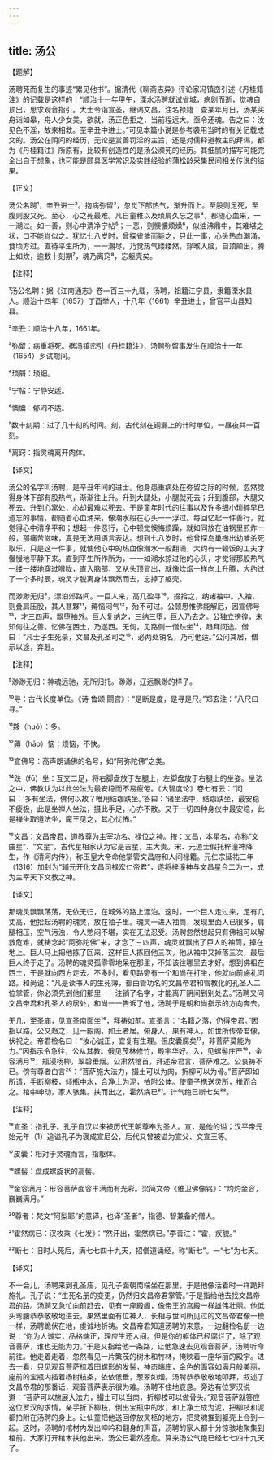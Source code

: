 ```yaml
---
---
---
```

title: 汤公
---




【题解】


汤聘死而复生的事迹“累见他书”。据清代《聊斋志异》评论家冯镇峦引述《丹桂籍注》的记载是这样的：“顺治十一年甲午，溧水汤聘就试省城，病剧而逝，觉魂自顶出，思求观音指引。大士令诣宣圣，继谒文昌，注名禄籍：查某年月日，汤某买舟诣如皋，舟人少女美，欲就，汤正色拒之，当前程远大。亟令还魂。告之曰：汝见色不淫，故来相救。至辛丑中进士。”可见本篇小说是参考袭用当时的有关记载成文的。汤公在阴间的经历，无论是赏善罚淫的主旨，还是对儒释道教主的拜谒，都为《丹桂籍注》所原有，比较有创造性的是汤公濒死的经历。其细腻的描写可能完全出自于想象，也可能是颇具医学常识及实践经验的蒲松龄采集民间相关传说的结果。

【正文】

汤公名聘¹，辛丑进士²。抱病弥留³，忽觉下部热气，渐升而上。至股则足死，至腹则股又死。至心，心之死最难。凡自童稚以及琐屑久忘之事⁴，都随心血来，一一潮过。如一善，则心中清净宁帖⁵；一恶，则懊憹烦燥⁶，似油沸鼎中，其难堪之状，口不能肖似之。犹忆七八岁时，曾探雀雏而毙之，只此一事，心头热血潮涌，食顷方过。直待平生所为，一一潮尽，乃觉热气缕缕然，穿喉入脑，自顶颠出，腾上如炊，逾数十刻期⁷，魂乃离窍⁸，忘躯壳矣。





【注释】


¹汤公名聘：据《江南通志》卷一百三十九载，汤聘，祖籍江宁县，隶籍溧水县人。顺治十四年（1657）丁酉举人，十八年（1661）辛丑进士，曾官平山县知县。

²辛丑：顺治十八年，1661年。

³弥留：病重将死。据冯镇峦引《丹桂籍注》，汤聘弥留事发生在顺治十一年（1654）乡试期间。

⁴琐屑：琐细。

⁵宁帖：宁静安适。

⁶懊憹：郁闷不适。

⁷数十刻期：过了几十刻的时间。刻，古代刻在铜漏上的计时单位，一昼夜共一百刻。

⁸离窍：指灵魂离开肉体。





【译文】


汤公的名字叫汤聘，是辛丑年间的进士。他身患重病处在弥留之际的时候，忽然觉得身体下部有股热气，渐渐往上升。升到大腿处，小腿就死去；升到腹部，大腿又死去。升到心窝处，心却最难以死去。于是童年时代的往事以及许多细小琐碎早已遗忘的事情，都随着心血涌来，像潮水般在心头一一浮过。每回忆起一件善行，就觉得心中清净平和；想起一件恶行，心中顿觉懊悔烦躁，就如同放在油锅里煎炸一般，那痛苦滋味，真是无法用语言表达。想到七八岁时，他曾探鸟巢掏出幼雏杀死取乐，只是这一件事，就使他心中的热血像潮水一般翻涌，大约有一顿饭的工夫才慢慢地平静下来。直到平生所作所为，一一如潮水掠过他的心头，才觉得那股热气一缕一缕地穿过喉咙，直入脑部，又从头顶冒出，就像炊烟一样向上升腾，大约过了一个多时辰，魂灵才脱离身体飘然而去，忘掉了躯壳。

而渺渺无归⁹，漂泊郊路间。一巨人来，高几盈寻¹⁰，掇拾之，纳诸袖中。入袖，则叠肩压股，其人甚夥¹¹，薅恼闷气¹²，殆不可过。公顿思惟佛能解厄，因宣佛号¹³，才三四声，飘堕袖外。巨人复纳之，三纳三堕，巨人乃去之。公独立徬徨，未知何往之善。忆佛在西土，乃遂西。无何，见路侧一僧趺坐¹⁴，趋拜问途。僧曰：“凡士子生死录，文昌及孔圣司之¹⁵，必两处销名，乃可他适。”公问其居，僧示以途，奔赴。





【注释】


⁹渺渺无归：神魂远驰，无所归托。渺渺，辽远飘渺的样子。

¹⁰寻：古代长度单位。《诗·鲁颂·閟宫》：“是断是度，是寻是尺。”郑玄注：“八尺曰寻。”

¹¹夥（huǒ）：多。

¹²薅（hāo）恼：烦恼，不快。

¹³宣佛号：高声朗诵佛的名号，如“阿弥陀佛”之类。

¹⁴趺（fū）坐：互交二足，将右脚盘放于左腿上，左脚盘放于右腿上的坐姿。坐法之中，佛教认为以此坐法为最安稳而不易疲倦。《大智度论》卷七有云：“问曰：‘多有坐法，佛何以故？唯用结跏趺坐。’答曰：‘诸坐法中，结跏趺坐，最安稳不疲极，此是坐禅人坐法，摄此手足，心亦不散。又于一切四种身仪中最安稳，此是禅坐取道法坐，魔王见之，其心忧怖。”

¹⁵文昌：文昌帝君，道教尊为主宰功名、禄位之神。按：文昌，本星名，亦称“文曲星”、“文星”，古代星相家认为它是吉星，主大贵。宋、元道士假托梓潼神降生，作《清河内传》，称玉皇大帝命他掌管文昌府和人间禄籍。元仁宗延祐三年（1316）加封为“辅元开化文昌司禄宏仁帝君”，遂将梓潼神与文昌星合二为一，成为主宰天下文教之神。





【译文】


那魂灵飘飘荡荡，无依无归，在城外的路上漂泊。这时，一个巨人走过来，足有几丈高，他拾起汤聘的魂灵，放在袖子里。魂灵一进入袖筒，发现里面人已很多，肩腿相压，空气污浊，令人憋闷不堪，实在无法忍受。汤聘忽然想起只有佛祖可以解救危难，就祷念起“阿弥陀佛”来，才念了三四声，魂灵就飘出了巨人的袖筒，掉在地上。巨人马上把他拣了回来，这样巨人拣回他三次，他从袖中又掉落三次，最后巨人终于走了。汤聘的魂灵孤零零地呆在那里，不知该往哪里去才好。想到佛祖在西土，于是就向西方走去。不多时，看见路旁有一个和尚在打坐，他就向前施礼问路。和尚说：“凡是读书人的生死簿，都由管功名的文昌帝君和管教化的孔圣人二位掌管，你必须先到他们那里一一注销了名字，才能离开阴间到别处去。”汤聘又问文昌帝君和孔圣人的居处，和尚一一告诉了他，汤聘于是朝和尚指示的方向奔去。

无几，至圣庙，见宣圣南面坐¹⁶，拜祷如前。宣圣言：“名籍之落，仍得帝君。”因指以路。公又趋之，见一殿阁，如王者居。俯身入，果有神人，如世所传帝君像，伏祝之。帝君检名曰：“汝心诚正，宜复有生理。但皮囊腐矣¹⁷，非菩萨莫能为力。”因指示令急往，公从其教。俄见茂林修竹，殿宇华好。入，见螺髻庄严¹⁸，金容满月¹⁹，瓶浸杨柳，翠碧垂烟。公肃然稽首，拜述帝君言，菩萨难之。公哀祷不已。傍有尊者白言²⁰：“菩萨施大法力，撮土可以为肉，折柳可以为骨。”菩萨即如所请，手断柳枝，倾瓶中水，合净土为泥，拍附公体。使童子携送灵所，推而合之。棺中呻动，家人骇集。扶而出之，霍然病已²¹。计气绝已断七矣²²。





【注释】


¹⁶宣圣：指孔子。孔子自汉以来被历代王朝尊奉为圣人。宣，是他的谥；汉平帝元始元年（1）追谥孔子为褒成宣尼公，后代又曾被谥为宣父、文宣王等。

¹⁷皮囊：相对于灵魂而言，指躯体。

¹⁸螺髻：盘成螺旋状的高髻。

¹⁹金容满月：形容菩萨面容丰满而有光彩。梁简文帝《维卫佛像铭》：“灼灼金容，巍巍满月。”

²⁰尊者：梵文“阿梨耶”的意译，也译“圣者”，指德、智兼备的僧人。

²¹霍然病已：汉枚乘《七发》：“然汗出，霍然病已。”李善注：“霍，疾貌。”

²²断七：旧时人死后，满七七四十九天，招僧道诵经，称“断七”。一“七”为七天。





【译文】


不一会儿，汤聘来到孔圣庙，见孔子面朝南端坐在那里，于是他像活着时一样跪拜施礼。孔子说：“生死名册的变更，仍然归文昌帝君掌管。”于是指给他去找文昌帝君的路。汤聘又急忙向前赶去，见有一座殿阁，像帝王的宫殿一样雄伟壮丽。他低头弯腰恭恭敬敬地进去，果然里面有位神人，长相与世间所见过的文昌帝君像一模一样，汤聘跪伏在地，虔诚地祈祷。文昌帝君知道汤聘的来意，一边翻检名册一边说：“你为人诚实，品格端正，理应生还人间。但是你的躯体已经腐烂了，除了观音菩萨，谁也无能为力。”于是又指给他一条路，让他急速去见观音菩萨，汤聘听命前往。他走着走着，忽然看见一片繁茂的树木和竹林，掩映着一座华丽的殿宇。进去一看，只见观音菩萨梳着田螺形的发髻，神态端庄，金色的面容如满月般美丽，座前的宝瓶内插着杨树枝条，依依低垂，葱翠如烟。汤聘恭恭敬敬地叩拜，叙述了文昌帝君的那番话，观音菩萨表示很为难。汤聘不住地哀恳。旁边有位罗汉说道：“菩萨可以施展大法力，撮土可以当肉，折柳枝可以做骨头。”观音菩萨就答应这位罗汉的求情，亲手折下柳枝，倒出宝瓶中的水，和上净土成为泥，把柳枝和泥都拍附在汤聘的身上。让仙童把他送回停放灵柩的地方，把灵魂推到躯壳上合到一起。这时，汤聘的棺材内发出呻吟和翻身的声音，汤聘的家人都十分惊骇地聚集到棺前。大家打开棺木扶他出来，汤公已霍然痊愈。算来汤公气绝已经七七四十九天了。